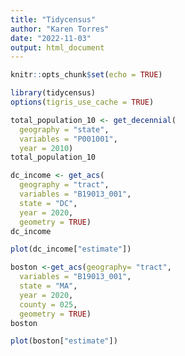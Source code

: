 ```yaml
---
title: "Tidycensus"
author: "Karen Torres"
date: "2022-11-03"
output: html_document
---
```


```r
knitr::opts_chunk$set(echo = TRUE)
```

```r
library(tidycensus)
options(tigris_use_cache = TRUE)

```

```r
total_population_10 <- get_decennial(
  geography = "state", 
  variables = "P001001",
  year = 2010)
total_population_10
```
```r
dc_income <- get_acs(
  geography = "tract", 
  variables = "B19013_001",
  state = "DC", 
  year = 2020,
  geometry = TRUE)
dc_income

```

```r
plot(dc_income["estimate"])

```
```r
boston <-get_acs(geography= "tract",
  variables = "B19013_001",
  state = "MA", 
  year = 2020,
  county = 025,
  geometry = TRUE)
boston
```

```r
plot(boston["estimate"])
```





